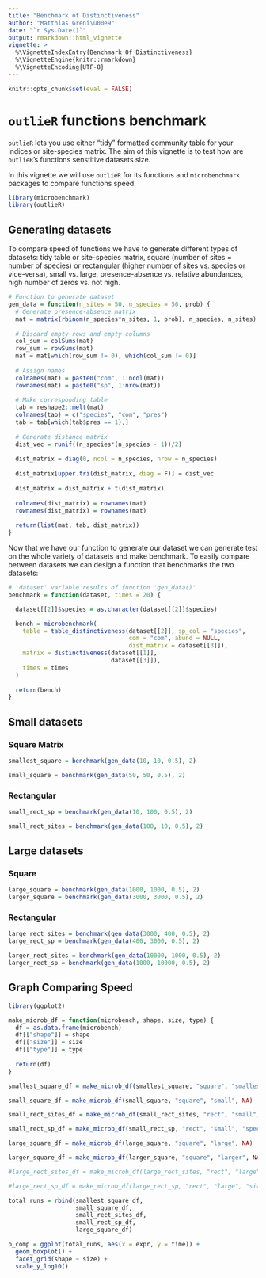 ```yaml
---
title: "Benchmark of Distinctiveness"
author: "Matthias Greni\u00e9"
date: "`r Sys.Date()`"
output: rmarkdown::html_vignette
vignette: >
  %\VignetteIndexEntry{Benchmark Of Distinctiveness}
  %\VignetteEngine{knitr::rmarkdown}
  %\VignetteEncoding{UTF-8}
---
```


```r
knitr::opts_chunk$set(eval = FALSE)
```


# `outlieR` functions benchmark

`outlieR` lets you use either "tidy" formatted community table for your indices or site-species matrix. The aim of this vignette is to test how are `outlieR`'s functions senstitive datasets size.

In this vignette we will use `outlieR` for its functions and `microbenchmark` packages to compare functions speed.

```r
library(microbenchmark)
library(outlieR)
```



## Generating datasets

To compare speed of functions we have to generate different types of datasets: tidy table or site-species matrix, square (number of sites = number of species) or rectangular (higher number of sites vs. species or vice-versa), small vs. large, presence-absence vs. relative abundances, high number of zeros vs. not high.

```r
# Function to generate dataset
gen_data = function(n_sites = 50, n_species = 50, prob) {
  # Generate presence-absence matrix
  mat = matrix(rbinom(n_species*n_sites, 1, prob), n_species, n_sites)
  
  # Discard empty rows and empty columns
  col_sum = colSums(mat)
  row_sum = rowSums(mat)
  mat = mat[which(row_sum != 0), which(col_sum != 0)]
  
  # Assign names
  colnames(mat) = paste0("com", 1:ncol(mat))
  rownames(mat) = paste0("sp", 1:nrow(mat))
  
  # Make corresponding table
  tab = reshape2::melt(mat)
  colnames(tab) = c("species", "com", "pres")
  tab = tab[which(tab$pres == 1),]
  
  # Generate distance matrix
  dist_vec = runif((n_species*(n_species - 1))/2)
  
  dist_matrix = diag(0, ncol = n_species, nrow = n_species)
  
  dist_matrix[upper.tri(dist_matrix, diag = F)] = dist_vec
  
  dist_matrix = dist_matrix + t(dist_matrix)
  
  colnames(dist_matrix) = rownames(mat)
  rownames(dist_matrix) = rownames(mat)
  
  return(list(mat, tab, dist_matrix))
}
```

Now that we have our function to generate our dataset we can generate test on the whole variety of datasets and make benchmark. To easily compare between datasets we can design a function that benchmarks the two datasets:

```r
# 'dataset' variable results of function 'gen_data()'
benchmark = function(dataset, times = 20) {

  dataset[[2]]$species = as.character(dataset[[2]]$species)

  bench = microbenchmark(
    table = table_distinctiveness(dataset[[2]], sp_col = "species",
                                  com = "com", abund = NULL,
                                  dist_matrix = dataset[[3]]),
    matrix = distinctiveness(dataset[[1]],
                             dataset[[3]]),
    times = times
  )
  
  return(bench)
}
```



## Small datasets

### Square Matrix

```r
smallest_square = benchmark(gen_data(10, 10, 0.5), 2)

small_square = benchmark(gen_data(50, 50, 0.5), 2)
```


### Rectangular

```r
small_rect_sp = benchmark(gen_data(10, 100, 0.5), 2)

small_rect_sites = benchmark(gen_data(100, 10, 0.5), 2)
```



## Large datasets

### Square

```r
large_square = benchmark(gen_data(1000, 1000, 0.5), 2)
larger_square = benchmark(gen_data(3000, 3000, 0.5), 2)
```


### Rectangular

```r
large_rect_sites = benchmark(gen_data(3000, 400, 0.5), 2)
large_rect_sp = benchmark(gen_data(400, 3000, 0.5), 2)

larger_rect_sites = benchmark(gen_data(10000, 1000, 0.5), 2)
larger_rect_sp = benchmark(gen_data(1000, 10000, 0.5), 2)
```



## Graph Comparing Speed

```r
library(ggplot2)

make_microb_df = function(microbench, shape, size, type) {
  df = as.data.frame(microbench)
  df[["shape"]] = shape
  df[["size"]] = size
  df[["type"]] = type
  
  return(df)
}

smallest_square_df = make_microb_df(smallest_square, "square", "smallest", NA)

small_square_df = make_microb_df(small_square, "square", "small", NA)

small_rect_sites_df = make_microb_df(small_rect_sites, "rect", "small", "sites")

small_rect_sp_df = make_microb_df(small_rect_sp, "rect", "small", "species")

large_square_df = make_microb_df(large_square, "square", "large", NA)

larger_square_df = make_microb_df(larger_square, "square", "larger", NA)

#large_rect_sites_df = make_microb_df(large_rect_sites, "rect", "large", "sites")

#large_rect_sp_df = make_microb_df(large_rect_sp, "rect", "large", "sites")
```

```r
total_runs = rbind(smallest_square_df,
                   small_square_df,
                   small_rect_sites_df,
                   small_rect_sp_df,
                   large_square_df)

p_comp = ggplot(total_runs, aes(x = expr, y = time)) +
  geom_boxplot() +
  facet_grid(shape ~ size) +
  scale_y_log10()
```

